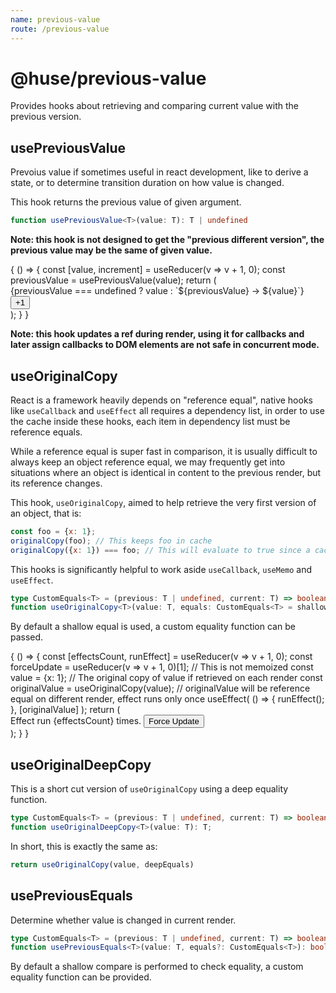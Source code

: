 ```yaml
---
name: previous-value
route: /previous-value
---
```



# @huse/previous-value

Provides hooks about retrieving and comparing current value with the previous version.

## usePreviousValue

Prevoius value if sometimes useful in react development, like to derive a state,
or to determine transition duration on how value is changed.

This hook returns the previous value of given argument.

```typescript
function usePreviousValue<T>(value: T): T | undefined
```

**Note: this hook is not designed to get the "previous different version", the previous value may be the same of given value.**

<Playground>
    {
        () => {
            const [value, increment] = useReducer(v => v + 1, 0);
            const previousValue = usePreviousValue(value);
            return (
                <div>
                    {previousValue === undefined ? value : `${previousValue} -> ${value}`}
                    <Button onClick={increment}>+1</Button>
                </div>
            );
        }
    }
</Playground>

**Note: this hook updates a ref during render, using it for callbacks and later assign callbacks to DOM elements are not safe in concurrent mode.**

## useOriginalCopy

React is a framework heavily depends on "reference equal",
native hooks like `useCallback` and `useEffect` all requires a dependency list,
in order to use the cache inside these hooks, each item in dependency list must be reference equals.

While a reference equal is super fast in comparison, it is usually difficult to always keep an object reference equal,
we may frequently get into situations where an object is identical in content to the previous render,
but its reference changes.

This hook, `useOriginalCopy`, aimed to help retrieve the very first version of an object, that is:

```jsx
const foo = {x: 1};
originalCopy(foo); // This keeps foo in cache
originalCopy({x: 1}) === foo; // This will evaluate to true since a cached version is returned
```

This hooks is significantly helpful to work aside `useCallback`, `useMemo` and `useEffect`.

```typescript
type CustomEquals<T> = (previous: T | undefined, current: T) => boolean;
function useOriginalCopy<T>(value: T, equals: CustomEquals<T> = shallowEquals): T
```

By default a shallow equal is used, a custom equality function can be passed.

<Playground>
    {
        () => {
            const [effectsCount, runEffect] = useReducer(v => v + 1, 0);
            const forceUpdate = useReducer(v => v + 1, 0)[1];
            // This is not memoized
            const value = {x: 1};
            // The original copy of value if retrieved on each render
            const originalValue = useOriginalCopy(value);
            // originalValue will be reference equal on different render, effect runs only once
            useEffect(
                () => {
                    runEffect();
                },
                [originalValue]
            );
            return (
                <div>
                    Effect run {effectsCount} times.
                    <Button onClick={forceUpdate}>Force Update</Button>
                </div>
            );
        }
    }
</Playground>

## useOriginalDeepCopy

This is a short cut version of `useOriginalCopy` using a deep equality function.

```typescript
type CustomEquals<T> = (previous: T | undefined, current: T) => boolean;
function useOriginalDeepCopy<T>(value: T): T;
```

In short, this is exactly the same as:

```jsx
return useOriginalCopy(value, deepEquals)
```

## usePreviousEquals

Determine whether value is changed in current render.

```typescript
type CustomEquals<T> = (previous: T | undefined, current: T) => boolean
function usePreviousEquals<T>(value: T, equals?: CustomEquals<T>): boolean;
```

By default a shallow compare is performed to check equality, a custom equality function can be provided.
